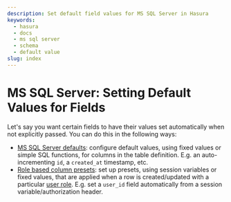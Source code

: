 ```yaml
---
description: Set default field values for MS SQL Server in Hasura
keywords:
  - hasura
  - docs
  - ms sql server
  - schema
  - default value
slug: index
---
```


# MS SQL Server: Setting Default Values for Fields

Let's say you want certain fields to have their values set automatically when not explicitly passed. You can do this in
the following ways:

- [MS SQL Server defaults](/schema/ms-sql-server/default-values/mssql-defaults.mdx): configure default values, using
  fixed values or simple SQL functions, for columns in the table definition. E.g. an auto-incrementing `id`, a
  `created_at` timestamp, etc.
- [Role based column presets](/schema/ms-sql-server/default-values/mssql-column-presets.mdx): set up presets, using
  session variables or fixed values, that are applied when a row is created/updated with a particular
  [user role](/auth/authorization/roles-variables.mdx). E.g. set a `user_id` field automatically from a session
  variable/authorization header.
